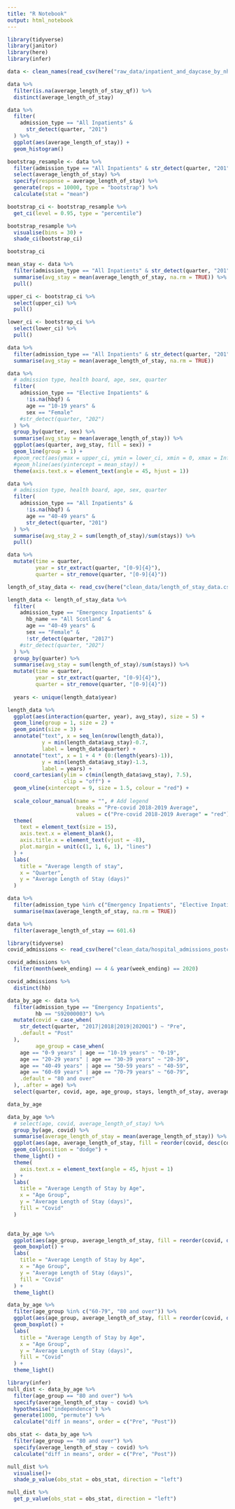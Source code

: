 ```yaml
---
title: "R Notebook"
output: html_notebook
---
```


```r
library(tidyverse)
library(janitor)
library(here)
library(infer)

data <- clean_names(read_csv(here("raw_data/inpatient_and_daycase_by_nhs_board_of_treatment_age_and_sex.csv")))
```
```r
data %>% 
  filter(is.na(average_length_of_stay_qf)) %>% 
  distinct(average_length_of_stay)
```

```r
data %>% 
  filter(
    admission_type == "All Inpatients" & 
      str_detect(quarter, "201")
  ) %>% 
  ggplot(aes(average_length_of_stay)) +
  geom_histogram()
```

```r
bootstrap_resample <- data %>% 
  filter(admission_type == "All Inpatients" & str_detect(quarter, "201")) %>% 
  select(average_length_of_stay) %>% 
  specify(response = average_length_of_stay) %>% 
  generate(reps = 10000, type = "bootstrap") %>% 
  calculate(stat = "mean")

bootstrap_ci <- bootstrap_resample %>% 
  get_ci(level = 0.95, type = "percentile")

bootstrap_resample %>% 
  visualise(bins = 30) +
  shade_ci(bootstrap_ci)

bootstrap_ci

```
```r
mean_stay <- data %>% 
  filter(admission_type == "All Inpatients" & str_detect(quarter, "201")) %>% 
  summarise(avg_stay = mean(average_length_of_stay, na.rm = TRUE)) %>% 
  pull()

upper_ci <- bootstrap_ci %>% 
  select(upper_ci) %>% 
  pull()

lower_ci <- bootstrap_ci %>% 
  select(lower_ci) %>% 
  pull()
```



```r
data %>% 
  filter(admission_type == "All Inpatients" & str_detect(quarter, "201")) %>% 
  summarise(avg_stay = mean(average_length_of_stay, na.rm = TRUE))
```

```r
data %>% 
  # admission type, health board, age, sex, quarter
  filter(
    admission_type == "Elective Inpatients" & 
      !is.na(hbqf) & 
      age == "10-19 years" &
      sex == "Female"
    #str_detect(quarter, "202")
  ) %>% 
  group_by(quarter, sex) %>% 
  summarise(avg_stay = mean(average_length_of_stay)) %>% 
  ggplot(aes(quarter, avg_stay, fill = sex)) +
  geom_line(group = 1) +
  #geom_rect(aes(ymax = upper_ci, ymin = lower_ci, xmin = 0, xmax = Inf), fill = "red", alpha = 0.2) +
  #geom_hline(aes(yintercept = mean_stay)) +  
  theme(axis.text.x = element_text(angle = 45, hjust = 1))
```

```r
data %>% 
  # admission type, health board, age, sex, quarter
  filter(
    admission_type == "All Inpatients" & 
      !is.na(hbqf) &
      age == "40-49 years" &
      str_detect(quarter, "201")
  ) %>% 
  summarise(avg_stay_2 = sum(length_of_stay)/sum(stays)) %>% 
  pull()
```


```r
data %>% 
  mutate(time = quarter,
         year = str_extract(quarter, "[0-9]{4}"),
         quarter = str_remove(quarter, "[0-9]{4}"))

```


```r
length_of_stay_data <- read_csv(here("clean_data/length_of_stay_data.csv"))
```

```r
length_data <- length_of_stay_data %>% 
  filter(
    admission_type == "Emergency Inpatients" &  
      hb_name == "All Scotland" & 
      age == "40-49 years" &
      sex == "Female" &
      !str_detect(quarter, "2017")
    #str_detect(quarter, "202")
  ) %>% 
  group_by(quarter) %>% 
  summarise(avg_stay = sum(length_of_stay)/sum(stays)) %>% 
  mutate(time = quarter,
         year = str_extract(quarter, "[0-9]{4}"),
         quarter = str_remove(quarter, "[0-9]{4}"))
  
  years <- unique(length_data$year)
```

```r
length_data %>% 
  ggplot(aes(interaction(quarter, year), avg_stay), size = 5) +
  geom_line(group = 1, size = 2) +
  geom_point(size = 3) +
  annotate("text", x = seq_len(nrow(length_data)),
           y = min(length_data$avg_stay)-0.7,
           label = length_data$quarter) +
  annotate("text", x = 1 + 4 * (0:(length(years)-1)),
           y = min(length_data$avg_stay)-1.3,
           label = years) +
  coord_cartesian(ylim = c(min(length_data$avg_stay), 7.5),
                  clip = "off") +
  geom_vline(xintercept = 9, size = 1.5, colour = "red") +
  
  scale_colour_manual(name = "", # Add legend
                      breaks = "Pre-covid 2018-2019 Average",
                      values = c("Pre-covid 2018-2019 Average" = "red")) +
  theme(
    text = element_text(size = 15),
    axis.text.x = element_blank(),
    axis.title.x = element_text(vjust = -8),
    plot.margin = unit(c(1, 1, 6, 1), "lines")
  ) +
  labs(
    title = "Average length of stay",
    x = "Quarter",
    y = "Average Length of Stay (days)"
  )
```

```r
data %>% 
  filter(admission_type %in% c("Emergency Inpatients", "Elective Inpatients", "All Inpatients")) %>% 
  summarise(max(average_length_of_stay, na.rm = TRUE))
```
```r
data %>% 
  filter(average_length_of_stay == 601.6)
```

```r
library(tidyverse)
covid_admissions <- read_csv(here("clean_data/hospital_admissions_postcovid.csv"))
```
```r
covid_admissions %>% 
  filter(month(week_ending) == 4 & year(week_ending) == 2020)

covid_admissions %>% 
  distinct(hb)
```

```r
data_by_age <- data %>% 
  filter(admission_type == "Emergency Inpatients",
         hb == "S92000003") %>% 
  mutate(covid = case_when(
    str_detect(quarter, "2017|2018|2019|2020Q1") ~ "Pre",
    .default = "Post"
  ), 
         age_group = case_when(
    age == "0-9 years" | age == "10-19 years" ~ "0-19",
    age == "20-29 years" | age == "30-39 years" ~ "20-39",
    age == "40-49 years" | age == "50-59 years" ~ "40-59",
    age == "60-69 years" | age == "70-79 years" ~ "60-79",
    .default = "80 and over"
  ), .after = age) %>% 
  select(quarter, covid, age, age_group, stays, length_of_stay, average_length_of_stay)

data_by_age
```

```r
data_by_age %>% 
  # select(age, covid, average_length_of_stay) %>% 
  group_by(age, covid) %>% 
  summarise(average_length_of_stay = mean(average_length_of_stay)) %>% 
  ggplot(aes(age, average_length_of_stay, fill = reorder(covid, desc(covid)))) +
  geom_col(position = "dodge") +
  theme_light() +
  theme(
    axis.text.x = element_text(angle = 45, hjust = 1)
  ) +
  labs(
    title = "Average Length of Stay by Age",
    x = "Age Group",
    y = "Average Length of Stay (days)",
    fill = "Covid"
  )
  
```


```r
data_by_age %>% 
  ggplot(aes(age_group, average_length_of_stay, fill = reorder(covid, desc(covid)))) +
  geom_boxplot() +
  labs(
    title = "Average Length of Stay by Age",
    x = "Age Group",
    y = "Average Length of Stay (days)",
    fill = "Covid"
  ) +
  theme_light()
```

```r
data_by_age %>% 
  filter(age_group %in% c("60-79", "80 and over")) %>% 
  ggplot(aes(age_group, average_length_of_stay, fill = reorder(covid, desc(covid)))) +
  geom_boxplot() +
  labs(
    title = "Average Length of Stay by Age",
    x = "Age Group",
    y = "Average Length of Stay (days)",
    fill = "Covid"
  ) +
  theme_light()
```

```r
library(infer)
null_dist <- data_by_age %>% 
  filter(age_group == "80 and over") %>% 
  specify(average_length_of_stay ~ covid) %>% 
  hypothesise("independence") %>% 
  generate(1000, "permute") %>% 
  calculate("diff in means", order = c("Pre", "Post"))
```

```r
obs_stat <- data_by_age %>% 
  filter(age_group == "80 and over") %>% 
  specify(average_length_of_stay ~ covid) %>% 
  calculate("diff in means", order = c("Pre", "Post"))
```

```r
null_dist %>% 
  visualise()+
  shade_p_value(obs_stat = obs_stat, direction = "left")
```

```r
null_dist %>% 
  get_p_value(obs_stat = obs_stat, direction = "left")
```

